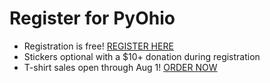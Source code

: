 <Seo title="PyOhio 2021 Registration" />

# Register for PyOhio

- Registration is free! [REGISTER HERE](https://ti.to/pyohio/pyohio-2021)
- Stickers optional with a $10+ donation during registration
- T-shirt sales open through Aug 1! [ORDER NOW](https://www.customink.com/fundraising/pyohio-2021)
